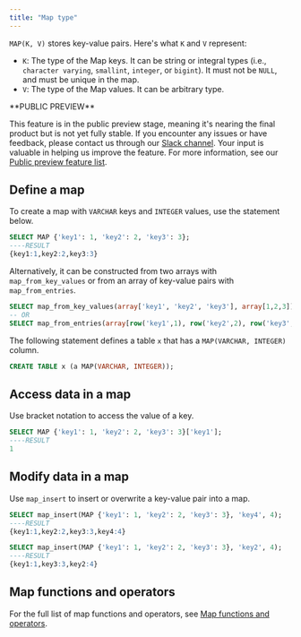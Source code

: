 ```yaml
---
title: "Map type"
---
```


`MAP(K, V)` stores key-value pairs. Here's what `K` and `V` represent:

* `K`: The type of the Map keys. It can be string or integral types (i.e., `character varying`, `smallint`, `integer`, or `bigint`). It must not be `NULL`, and must be unique in the map.
* `V`: The type of the Map values. It can be arbitrary type.

<Note>
**PUBLIC PREVIEW**

This feature is in the public preview stage, meaning it's nearing the final product but is not yet fully stable. If you encounter any issues or have feedback, please contact us through our [Slack channel](https://www.risingwave.com/slack). Your input is valuable in helping us improve the feature. For more information, see our [Public preview feature list](/changelog/product-lifecycle#features-in-the-public-preview-stage).
</Note>

## Define a map

To create a map with `VARCHAR` keys and `INTEGER` values, use the statement below.

```sql
SELECT MAP {'key1': 1, 'key2': 2, 'key3': 3};
----RESULT
{key1:1,key2:2,key3:3}
```

Alternatively, it can be constructed from two arrays with `map_from_key_values` or from an array of key-value pairs with `map_from_entries`.

```sql
SELECT map_from_key_values(array['key1', 'key2', 'key3'], array[1,2,3]);
-- OR
SELECT map_from_entries(array[row('key1',1), row('key2',2), row('key3',3)]);
```

The following statement defines a table `x` that has a `MAP(VARCHAR, INTEGER)` column.

```sql
CREATE TABLE x (a MAP(VARCHAR, INTEGER));
```

## Access data in a map

Use bracket notation to access the value of a key.

```sql
SELECT MAP {'key1': 1, 'key2': 2, 'key3': 3}['key1'];
----RESULT
1
```

## Modify data in a map

Use `map_insert` to insert or overwrite a key-value pair into a map.

```sql
SELECT map_insert(MAP {'key1': 1, 'key2': 2, 'key3': 3}, 'key4', 4);
----RESULT
{key1:1,key2:2,key3:3,key4:4}

SELECT map_insert(MAP {'key1': 1, 'key2': 2, 'key3': 3}, 'key2', 4);
----RESULT
{key1:1,key3:3,key2:4}
```

## Map functions and operators

For the full list of map functions and operators, see [Map functions and operators](/sql/functions/map).
